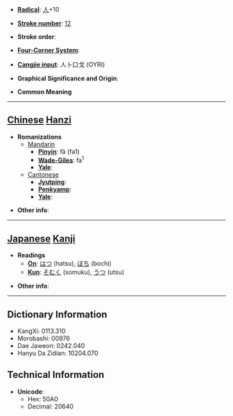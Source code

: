 * '''[[Wiktionary:Chinese radical index| Radical]]''': [[Wiktionary:Chinese radical index 人|人]]+10

* '''[[Wiktionary:Chinese total strokes index|Stroke number]]''': [[Wiktionary:Chinese total strokes index 12|12]]

* '''Stroke order''': 

* '''[[Wiktionary:Chinese four corner index|Four-Corner System]]''': 

* '''[[Wiktionary:Chinese Cangjie index|Cangjie input]]''': 人卜口戈 (OYRI)

* '''Graphical Significance and Origin''': 

* '''Common Meaning'''

----

== [[Chinese]] [[Hanzi]] ==

* '''Romanizations'''
** [[Mandarin]]
*** '''[[Pinyin]]''': fā (fa1)
*** '''[[Wade-Giles]]''': fa<sup>1</sup>
*** '''[[Yale]]''': 
**[[Cantonese]]
***'''[[Jyutping]]''':
***'''[[Penkyamp]]''': 
***'''[[Yale]]''': 

* '''Other info''': 

----

== [[Japanese]] [[Kanji]] ==

* '''Readings'''
** '''[[On]]''': [[はつ]] (hatsu), [[ぼち]] (bochi)
** '''[[Kun]]''': [[そむく]] (somuku), [[うつ]] (utsu)

* '''Other info''':  

----

== Dictionary Information ==

* KangXi: 0113.310
* Morobashi: 00976
* Dae Jaweon: 0242.040
* Hanyu Da Zidian: 10204.070

== Technical Information ==

* '''Unicode''':
** Hex: 50A0
** Decimal: 20640
